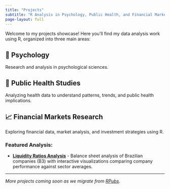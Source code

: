 ```yaml
---
title: "Projects"
subtitle: "R Analysis in Psychology, Public Health, and Financial Markets"
page-layout: full
---
```


Welcome to my projects showcase! Here you'll find my data analysis work using R, organized into three main areas:

## 🧠 Psychology

Research and analysis in psychological sciences.

## 🏥 Public Health Studies

Analyzing health data to understand patterns, trends, and public health implications.

## 📈 Financial Markets Research

Exploring financial data, market analysis, and investment strategies using R.

### Featured Analysis:

-   [**Liquidity Ratios Analysis**](financial-markets/liquidity-analysis/) - Balance sheet analysis of Brazilian companies (B3) with interactive visualizations comparing company performance against sector averages.

------------------------------------------------------------------------

*More projects coming soon as we migrate from [RPubs](https://rpubs.com/Bissoli).*
